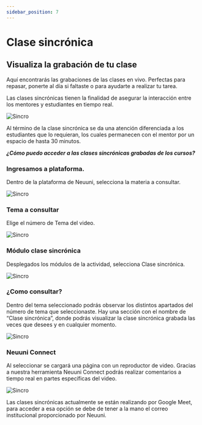 ```yaml
---
sidebar_position: 7
---
```



# Clase sincrónica

## Visualiza la grabación de tu clase

Aquí encontrarás las grabaciones de las clases en vivo. Perfectas para repasar, ponerte al día si faltaste o para ayudarte a realizar tu tarea.

Las clases sincrónicas tienen la finalidad de asegurar la interacción entre los mentores y estudiantes 
en tiempo real.

![Sincro](./img/csincr1.jpg)

Al término de la clase sincrónica se da una atención diferenciada a los estudiantes que lo requieran, los cuales permanecen con el mentor por un espacio de hasta 30 minutos.

***¿Cómo puedo acceder a las clases sincrónicas grabadas de los cursos?***

### Ingresamos a plataforma.

Dentro de la plataforma de Neuuni, selecciona la materia a consultar. 

![Sincro](./img/plataforma3.jpg)

### Tema a consultar

Elige el número de Tema del video.

![Sincro](./img/cert1.jpg)

### Módulo clase sincrónica

Desplegados los módulos de la actividad, selecciona Clase sincrónica.

![Sincro](./img/csincr2.jpg)

### ¿Como consultar?

Dentro del tema seleccionado podrás observar los distintos apartados del número de tema que seleccionaste. Hay una sección con el nombre de “Clase sincrónica”, donde podrás visualizar la clase sincrónica grabada las veces que desees y en cualquier momento.

![Sincro](./img/csincr3.jpg)

### Neuuni Connect

Al seleccionar se cargará una página con un reproductor de video. Gracias a nuestra herramienta Neuuni Connect podrás realizar comentarios a tiempo real en partes específicas del video.

![Sincro](./img/csincr4.jpg)

Las clases sincrónicas actualmente se están realizando por Google Meet, para acceder a esa opción 
se debe de tener a la mano el correo institucional proporcionado por Neuuni.

<VideoIntro title="Clase sincrónica" videoUrl="https://www.youtube.com/embed/lC2juGz5sk0" />
